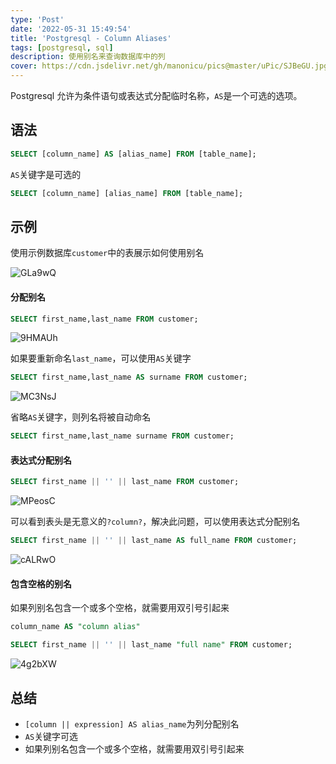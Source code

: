 ```yaml
---
type: 'Post'
date: '2022-05-31 15:49:54'
title: 'Postgresql - Column Aliases'
tags: [postgresql, sql]
description: 使用别名来查询数据库中的列
cover: https://cdn.jsdelivr.net/gh/manonicu/pics@master/uPic/SJBeGU.jpg
---
```


Postgresql 允许为条件语句或表达式分配临时名称，`AS`是一个可选的选项。

## 语法

```sql
SELECT [column_name] AS [alias_name] FROM [table_name];
```

`AS`关键字是可选的

```sql
SELECT [column_name] [alias_name] FROM [table_name];
```

## 示例

使用示例数据库`customer`中的表展示如何使用别名

![GLa9wQ](https://cdn.jsdelivr.net/gh/manonicu/pics@master/uPic/GLa9wQ.jpg)

#### 分配别名

```sql
SELECT first_name,last_name FROM customer;
```

![9HMAUh](https://cdn.jsdelivr.net/gh/manonicu/pics@master/uPic/9HMAUh.jpg)

如果要重新命名`last_name`，可以使用`AS`关键字

```sql
SELECT first_name,last_name AS surname FROM customer;
```

![MC3NsJ](https://cdn.jsdelivr.net/gh/manonicu/pics@master/uPic/MC3NsJ.jpg)

省略`AS`关键字，则列名将被自动命名

```sql
SELECT first_name,last_name surname FROM customer;
```

#### 表达式分配别名

```sql
SELECT first_name || '' || last_name FROM customer;
```

![MPeosC](https://cdn.jsdelivr.net/gh/manonicu/pics@master/uPic/MPeosC.jpg)

可以看到表头是无意义的`?column?`，解决此问题，可以使用表达式分配别名

```sql
SELECT first_name || '' || last_name AS full_name FROM customer;
```

![cALRwO](https://cdn.jsdelivr.net/gh/manonicu/pics@master/uPic/cALRwO.jpg)

#### 包含空格的别名

如果列别名包含一个或多个空格，就需要用双引号引起来

```sql
column_name AS "column alias"
```

```sql
SELECT first_name || '' || last_name "full name" FROM customer;
```

![4g2bXW](https://cdn.jsdelivr.net/gh/manonicu/pics@master/uPic/4g2bXW.jpg)

## 总结

- `[column || expression] AS alias_name`为列分配别名
- `AS`关键字可选
- 如果列别名包含一个或多个空格，就需要用双引号引起来
